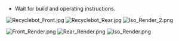 * Wait for build and operating instructions. 


[[File:Recyclebot Front.jpg]]
[[File:Recyclebot Rear.jpg]]
[[File:Iso Render_2.png]]

[[File:Front Render.png]]
[[File:Rear Render.png]]
[[File:Iso Render.png]]